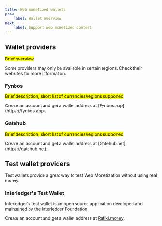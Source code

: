 ```yaml
---
title: Web monetized wallets
prev:
    label: Wallet overview
next:
    label: Support web monetized content
---
```


## Wallet providers

<p>
<mark>Brief overview</mark>
</p>

Some providers may only be available in certain regions. Check their websites for more information.

### Fynbos
<p>
<mark>Brief description; short list of currencies/regions supported</mark>
</p>
Create an account and get a wallet address at [Fynbos.app](https://fynbos.app).

### Gatehub
<p>
<mark>Brief description; short list of currencies/regions supported</mark>
</p>
Create an account and get a wallet address at [Gatehub.net](https://gatehub.net).

## Test wallet providers

Test wallets provide a great way to test Web Monetization without using real money.

### Interledger's Test Wallet

Interledger's test wallet is an open source application developed and maintained by the [Interledger Foundation](https://interledger.org). 

Create an account and get a wallet address at [Rafiki.money](https://rafiki.money).